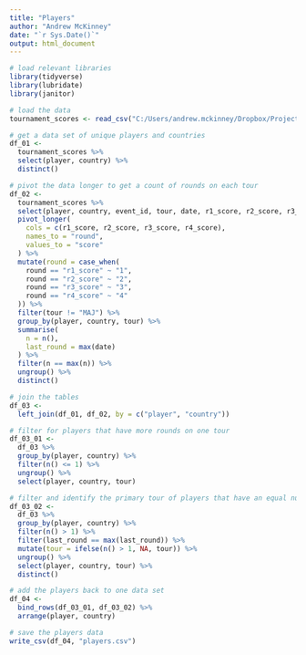---
title: "Players"
author: "Andrew McKinney"
date: "`r Sys.Date()`"
output: html_document
---

```{r}

# load relevant libraries
library(tidyverse)
library(lubridate)
library(janitor)

```

```{r}

# load the data
tournament_scores <- read_csv("C:/Users/andrew.mckinney/Dropbox/Projects/Golf/Cleaning/tournament_scores.csv")

```

```{r}

# get a data set of unique players and countries
df_01 <-
  tournament_scores %>%
  select(player, country) %>%
  distinct()

# pivot the data longer to get a count of rounds on each tour
df_02 <-
  tournament_scores %>%
  select(player, country, event_id, tour, date, r1_score, r2_score, r3_score, r4_score) %>%
  pivot_longer(
    cols = c(r1_score, r2_score, r3_score, r4_score),
    names_to = "round", 
    values_to = "score"
  ) %>%
  mutate(round = case_when(
    round == "r1_score" ~ "1",
    round == "r2_score" ~ "2",
    round == "r3_score" ~ "3",
    round == "r4_score" ~ "4"
  )) %>%
  filter(tour != "MAJ") %>%
  group_by(player, country, tour) %>%
  summarise(
    n = n(),
    last_round = max(date)
  ) %>%
  filter(n == max(n)) %>%
  ungroup() %>%
  distinct()

# join the tables
df_03 <- 
  left_join(df_01, df_02, by = c("player", "country"))

# filter for players that have more rounds on one tour
df_03_01 <- 
  df_03 %>%
  group_by(player, country) %>%
  filter(n() <= 1) %>%
  ungroup() %>%
  select(player, country, tour)

# filter and identify the primary tour of players that have an equal number of rounds on multiple tours
df_03_02 <-
  df_03 %>%
  group_by(player, country) %>%
  filter(n() > 1) %>%
  filter(last_round == max(last_round)) %>%
  mutate(tour = ifelse(n() > 1, NA, tour)) %>%
  ungroup() %>%
  select(player, country, tour) %>%
  distinct()

# add the players back to one data set
df_04 <-
  bind_rows(df_03_01, df_03_02) %>%
  arrange(player, country)

# save the players data
write_csv(df_04, "players.csv")

```




